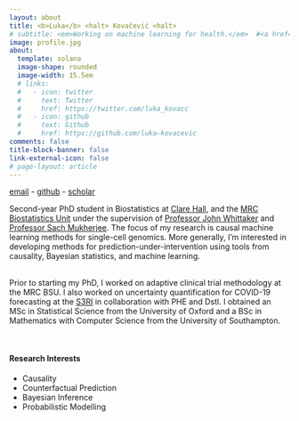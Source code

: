 ```yaml
---
layout: about
title: <b>Luka</b> <halt> Kovačević <halt>
# subtitle: <em>Working on machine learning for health.</em>  #<a href='#'>Affiliations</a>. Address. Contacts. Moto. Etc.
image: profile.jpg
about:
  template: solana
  image-shape: rounded
  image-width: 15.5em
  # links:
  #   - icon: twitter
  #     text: Twitter
  #     href: https://twitter.com/luka_kovacc
  #   - icon: github
  #     text: Github
  #     href: https://github.com/luka-kovacevic
comments: false
title-block-banner: false
link-external-icon: false
# page-layout: article
---
```


<style>
.column {
    width: 10%; /* Adjust the width as needed */
    float: left;
    margin-right: 5%; /* Adjust the spacing between columns */
}
</style>

<!-- ::: {layout-ncol=2}

::: {.column width=50%} -->

<!-- previously file is called 'about.qmd' -->

[email](mailto:luka-kovacevic@mrc-bsu.cam.ac.uk){.blockquote} - [github](https://github.com/luka-kovacevic){.blockquote} - [scholar](https://scholar.google.com/citations?user=JrrCIW4AAAAJ&hl=en&oi=ao){.blockquote}


Second-year PhD student in Biostatistics at [Clare Hall](https://www.clarehall.cam.ac.uk), and the [MRC Biostatistics Unit](https://www.mrc-bsu.cam.ac.uk) under the supervision of [Professor John Whittaker](https://www.c2d3.cam.ac.uk/directory/29341/professor-john-whittaker) and [Professor Sach Mukherjee](https://www.dzne.de/en/research/research-areas/population-health-sciences/forschungsgruppen/mukherjee/curriculum-vitae/). The focus of my research is causal machine learning methods for single-cell genomics. More generally, I'm interested in developing methods for prediction-under-intervention using tools from causality, Bayesian statistics, and machine learning. 

<br> Prior to starting my PhD, I worked on adaptive clinical trial methodology at the MRC BSU. I also worked on uncertainty quantification for COVID-19 forecasting at the [S3RI](https://www.southampton.ac.uk/research/institutes-centres/statistical-sciences-research-institute-s3ri) in collaboration with PHE and Dstl. I obtained an MSc in Statistical Science from the University of Oxford and a BSc in Mathematics with Computer Science from the University of Southampton.

<br>

#### Research Interests 
+ Causality
+ Counterfactual Prediction 
+ Bayesian Inference
+ Probabilistic Modelling
<!-- + Offline Policy Learning -->
<!-- 
:::

::: {.column width=30%}

![](profile.jpg) -->

<!-- [PhD Student]{.blockquote} -->

<!-- [MRC Biostatistics Unit]{.blockquote} -->

<!-- [University of Cambridge]{.blockquote} -->

<!-- :::

::: -->


